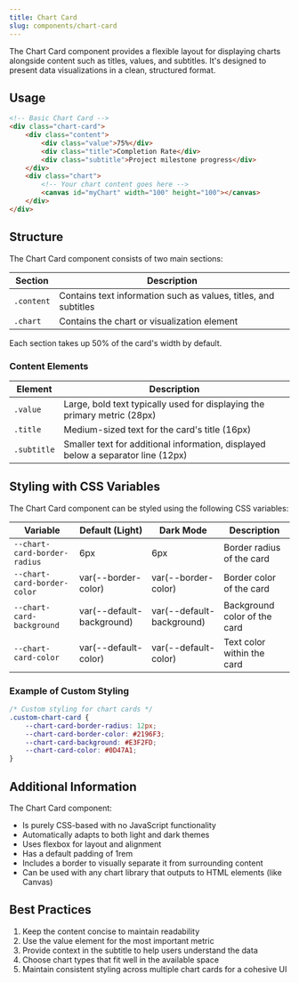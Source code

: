 ```yaml
---
title: Chart Card
slug: components/chart-card
---
```


The Chart Card component provides a flexible layout for displaying charts alongside content such as titles, values, and subtitles. It's designed to present data visualizations in a clean, structured format.

## Usage

```html
<!-- Basic Chart Card -->
<div class="chart-card">
    <div class="content">
        <div class="value">75%</div>
        <div class="title">Completion Rate</div>
        <div class="subtitle">Project milestone progress</div>
    </div>
    <div class="chart">
        <!-- Your chart content goes here -->
        <canvas id="myChart" width="100" height="100"></canvas>
    </div>
</div>
```

## Structure

The Chart Card component consists of two main sections:

| Section | Description |
| ------- | ----------- |
| `.content` | Contains text information such as values, titles, and subtitles |
| `.chart` | Contains the chart or visualization element |

Each section takes up 50% of the card's width by default.

### Content Elements

| Element | Description |
| ------- | ----------- |
| `.value` | Large, bold text typically used for displaying the primary metric (28px) |
| `.title` | Medium-sized text for the card's title (16px) |
| `.subtitle` | Smaller text for additional information, displayed below a separator line (12px) |

## Styling with CSS Variables

The Chart Card component can be styled using the following CSS variables:

| Variable | Default (Light) | Dark Mode | Description |
| -------- | --------------- | --------- | ----------- |
| `--chart-card-border-radius` | 6px | 6px | Border radius of the card |
| `--chart-card-border-color` | var(--border-color) | var(--border-color) | Border color of the card |
| `--chart-card-background` | var(--default-background) | var(--default-background) | Background color of the card |
| `--chart-card-color` | var(--default-color) | var(--default-color) | Text color within the card |

### Example of Custom Styling

```css
/* Custom styling for chart cards */
.custom-chart-card {
    --chart-card-border-radius: 12px;
    --chart-card-border-color: #2196F3;
    --chart-card-background: #E3F2FD;
    --chart-card-color: #0D47A1;
}
```

## Additional Information

The Chart Card component:
- Is purely CSS-based with no JavaScript functionality
- Automatically adapts to both light and dark themes
- Uses flexbox for layout and alignment
- Has a default padding of 1rem
- Includes a border to visually separate it from surrounding content
- Can be used with any chart library that outputs to HTML elements (like Canvas)

## Best Practices

1. Keep the content concise to maintain readability
2. Use the value element for the most important metric
3. Provide context in the subtitle to help users understand the data
4. Choose chart types that fit well in the available space
5. Maintain consistent styling across multiple chart cards for a cohesive UI